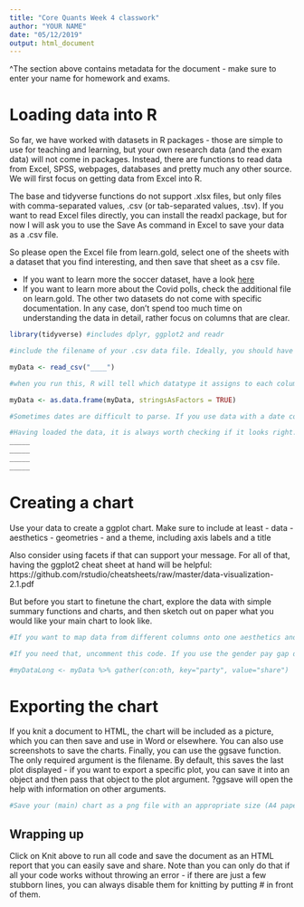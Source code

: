 ```yaml
---
title: "Core Quants Week 4 classwork"
author: "YOUR NAME"
date: "05/12/2019"
output: html_document
---
```


^The section above contains metadata for the document - make sure to enter your name for homework and exams.

# Loading data into R

So far, we have worked with datasets in R packages - those are simple to use for teaching and learning, but your own research data (and the exam data) will not come in packages. Instead, there are functions to read data from Excel, SPSS, webpages, databases and pretty much any other source. We will first focus on getting data from Excel into R.

The base and tidyverse functions do not support .xlsx files, but only files with comma-separated values, .csv (or tab-separated values, .tsv). If you want to read Excel files directly, you can install the readxl package, but for now I will ask you to use the Save As command in Excel to save your data as a .csv file.

So please open the Excel file from learn.gold, select one of the sheets with a dataset that you find interesting, and then save that sheet as a csv file. 

- If you want to learn more the soccer dataset, have a look [here](https://fivethirtyeight.com/methodology/how-our-club-soccer-predictions-work/)
- If you want to learn more about the Covid polls, check the additional file on learn.gold. The other two datasets do not come with specific documentation. In any case, don't spend too much time on understanding the data in detail, rather focus on columns that are clear.

```r

library(tidyverse) #includes dplyr, ggplot2 and readr

#include the filename of your .csv data file. Ideally, you should have this document and the data in the same folder, otherwise, you can enter the filepath either completely, e.g., D:/data/test.csv, or as a relative reference starting with ., e.g., ./data/test.csv would look for a data folder in the folder that this document is in.

myData <- read_csv("____")

#when you run this, R will tell which datatype it assigns to each column - usually characters and number (col_double) are correctly identified, but if something goes wrong, have a look at ?read_csv to see how to use the col_types argument to fix that. However, often we are not interested in characters as such, but rather use them to express different levels of a categorical variable, for example "male" and "female". If that is the case, R should know that they are "factors" - you can either convert individual variables using the as.factor() function or all character variables using the as.data.frame(stringsAsFactors = TRUE) function. In the case of the datasets for the graphs, this is worth doing.

myData <- as.data.frame(myData, stringsAsFactors = TRUE)

#Sometimes dates are difficult to parse. If you use data with a date column and it is not read properly (which you can check by using the range() function on that column), you can use the lubridate package to convert the text into a date. Have a look at the class exercise for Week 3 to see an example.

#Having loaded the data, it is always worth checking if it looks right. The dim(), str()/glimpse() and head() functions help. Many people prefer glimpse() to str() but they give very similar information - up to you. Run all four on your data and remind yourself of what each of them does.
_____
_____
_____
_____

```

# Creating a chart

Use your data to create a ggplot chart. Make sure to include at least
- data
- aesthetics
- geometries
- and a theme, including axis labels and a title

Also consider using facets if that can support your message. For all of that, having the ggplot2 cheat sheet at hand will be helpful: https://github.com/rstudio/cheatsheets/raw/master/data-visualization-2.1.pdf

But before you start to finetune the chart, explore the data with simple summary functions and charts, and then sketch out on paper what you would like your main chart to look like.

```r

#If you want to map data from different columns onto one aesthetics and then map the column names onto a different aesthetics (for example polling share of parties, or different measures of the gender pay gap) you need to convert the data from wide into long format, using the gather() function from the tidyr package. We will briefly discuss this together.

#If you need that, uncomment this code. If you use the gender pay gap data, you will also need to replace which variables to gather (con:oth)

#myDataLong <- myData %>% gather(con:oth, key="party", value="share") 

```

# Exporting the chart

If you knit a document to HTML, the chart will be included as a picture, which you can then save and use in Word or elsewhere. You can also use screenshots to save the charts. Finally, you can use the ggsave function. The only required argument is the filename. By default, this saves the last plot displayed - if you want to export a specific plot, you can save it into an object and then pass that object to the plot argument. ?ggsave will open the help with information on other arguments.

```r
#Save your (main) chart as a png file with an appropriate size (A4 paper is 29x21 cm, so you can think about what part of a page it should take up.)


```



## Wrapping up
Click on Knit above to run all code and save the document as an HTML report that you can easily save and share. Note than you can only do that if all your code works without throwing an error - if there are just a few stubborn lines, you can always disable them for knitting by putting # in front of them.



